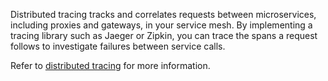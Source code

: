 Distributed tracing tracks and correlates requests between microservices, including proxies and gateways, in your service mesh. By implementing a tracing library such as Jaeger or Zipkin, you can trace the spans a request follows to investigate failures between service calls. 

Refer to [distributed tracing](/consul/docs/observe/distributed-tracing) for more information.
